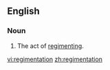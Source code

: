 ==English==

===Noun===
{{en-noun|-}}

#The act of [[regiment]]ing.

[[vi:regimentation]]
[[zh:regimentation]]